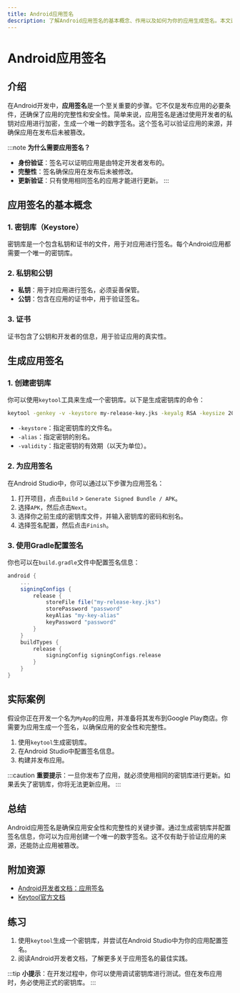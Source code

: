 ```yaml
---
title: Android应用签名
description: 了解Android应用签名的基本概念、作用以及如何为你的应用生成签名。本文适合初学者，包含代码示例和实际案例。
---
```


# Android应用签名

## 介绍

在Android开发中，**应用签名**是一个至关重要的步骤。它不仅是发布应用的必要条件，还确保了应用的完整性和安全性。简单来说，应用签名是通过使用开发者的私钥对应用进行加密，生成一个唯一的数字签名。这个签名可以验证应用的来源，并确保应用在发布后未被篡改。

:::note
**为什么需要应用签名？**
- **身份验证**：签名可以证明应用是由特定开发者发布的。
- **完整性**：签名确保应用在发布后未被修改。
- **更新验证**：只有使用相同签名的应用才能进行更新。
:::

## 应用签名的基本概念

### 1. 密钥库（Keystore）
密钥库是一个包含私钥和证书的文件，用于对应用进行签名。每个Android应用都需要一个唯一的密钥库。

### 2. 私钥和公钥
- **私钥**：用于对应用进行签名，必须妥善保管。
- **公钥**：包含在应用的证书中，用于验证签名。

### 3. 证书
证书包含了公钥和开发者的信息，用于验证应用的真实性。

## 生成应用签名

### 1. 创建密钥库
你可以使用`keytool`工具来生成一个密钥库。以下是生成密钥库的命令：

```bash
keytool -genkey -v -keystore my-release-key.jks -keyalg RSA -keysize 2048 -validity 10000 -alias my-key-alias
```

- `-keystore`：指定密钥库的文件名。
- `-alias`：指定密钥的别名。
- `-validity`：指定密钥的有效期（以天为单位）。

### 2. 为应用签名
在Android Studio中，你可以通过以下步骤为应用签名：

1. 打开项目，点击`Build` > `Generate Signed Bundle / APK`。
2. 选择`APK`，然后点击`Next`。
3. 选择你之前生成的密钥库文件，并输入密钥库的密码和别名。
4. 选择签名配置，然后点击`Finish`。

### 3. 使用Gradle配置签名
你也可以在`build.gradle`文件中配置签名信息：

```groovy
android {
    ...
    signingConfigs {
        release {
            storeFile file("my-release-key.jks")
            storePassword "password"
            keyAlias "my-key-alias"
            keyPassword "password"
        }
    }
    buildTypes {
        release {
            signingConfig signingConfigs.release
        }
    }
}
```

## 实际案例

假设你正在开发一个名为`MyApp`的应用，并准备将其发布到Google Play商店。你需要为应用生成一个签名，以确保应用的安全性和完整性。

1. 使用`keytool`生成密钥库。
2. 在Android Studio中配置签名信息。
3. 构建并发布应用。

:::caution
**重要提示**：一旦你发布了应用，就必须使用相同的密钥库进行更新。如果丢失了密钥库，你将无法更新应用。
:::

## 总结

Android应用签名是确保应用安全性和完整性的关键步骤。通过生成密钥库并配置签名信息，你可以为应用创建一个唯一的数字签名。这不仅有助于验证应用的来源，还能防止应用被篡改。

## 附加资源

- [Android开发者文档：应用签名](https://developer.android.com/studio/publish/app-signing)
- [Keytool官方文档](https://docs.oracle.com/javase/8/docs/technotes/tools/unix/keytool.html)

## 练习

1. 使用`keytool`生成一个密钥库，并尝试在Android Studio中为你的应用配置签名。
2. 阅读Android开发者文档，了解更多关于应用签名的最佳实践。

:::tip
**小提示**：在开发过程中，你可以使用调试密钥库进行测试。但在发布应用时，务必使用正式的密钥库。
:::